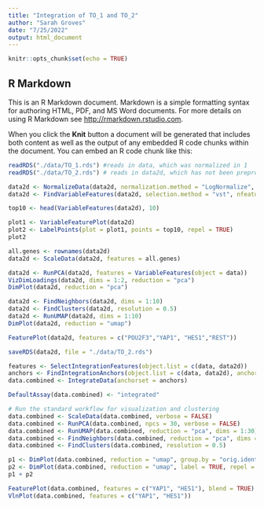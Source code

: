 ```yaml
---
title: "Integration of TO_1 and TO_2"
author: "Sarah Groves"
date: "7/25/2022"
output: html_document
---
```


```r
knitr::opts_chunk$set(echo = TRUE)
```

## R Markdown

This is an R Markdown document. Markdown is a simple formatting syntax for authoring HTML, PDF, and MS Word documents. For more details on using R Markdown see <http://rmarkdown.rstudio.com>.

When you click the **Knit** button a document will be generated that includes both content as well as the output of any embedded R code chunks within the document. You can embed an R code chunk like this:

```r
readRDS("./data/TO_1.rds") #reads in data, which was normalized in 1
readRDS("./data/TO_2.rds") # reads in data2d, which has not been preprocessed

data2d <- NormalizeData(data2d, normalization.method = "LogNormalize", scale.factor = 10000)
data2d <- FindVariableFeatures(data2d, selection.method = "vst", nfeatures = 2000)


```
```r
top10 <- head(VariableFeatures(data2d), 10)

plot1 <- VariableFeaturePlot(data2d)
plot2 <- LabelPoints(plot = plot1, points = top10, repel = TRUE)
plot2

all.genes <- rownames(data2d)
data2d <- ScaleData(data2d, features = all.genes)

data2d <- RunPCA(data2d, features = VariableFeatures(object = data))
VizDimLoadings(data2d, dims = 1:2, reduction = "pca")
DimPlot(data2d, reduction = "pca")

data2d <- FindNeighbors(data2d, dims = 1:10)
data2d <- FindClusters(data2d, resolution = 0.5)
data2d <- RunUMAP(data2d, dims = 1:10)
DimPlot(data2d, reduction = "umap")
```
```r

FeaturePlot(data2d, features = c("POU2F3","YAP1", "HES1","REST"))

saveRDS(data2d, file = "./data/TO_2.rds")

```


```r
features <- SelectIntegrationFeatures(object.list = c(data, data2d))
anchors <- FindIntegrationAnchors(object.list = c(data, data2d), anchor.features = features)
data.combined <- IntegrateData(anchorset = anchors)

```

```r
DefaultAssay(data.combined) <- "integrated"

# Run the standard workflow for visualization and clustering
data.combined <- ScaleData(data.combined, verbose = FALSE)
data.combined <- RunPCA(data.combined, npcs = 30, verbose = FALSE)
data.combined <- RunUMAP(data.combined, reduction = "pca", dims = 1:30)
data.combined <- FindNeighbors(data.combined, reduction = "pca", dims = 1:30)
data.combined <- FindClusters(data.combined, resolution = 0.5)

p1 <- DimPlot(data.combined, reduction = "umap", group.by = "orig.ident")
p2 <- DimPlot(data.combined, reduction = "umap", label = TRUE, repel = TRUE)
p1 + p2
```
```r
FeaturePlot(data.combined, features = c("YAP1", "HES1"), blend = TRUE)
VlnPlot(data.combined, features = c("YAP1", "HES1"))

```

